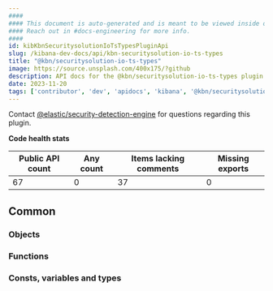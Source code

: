 ```yaml
---
####
#### This document is auto-generated and is meant to be viewed inside our experimental, new docs system.
#### Reach out in #docs-engineering for more info.
####
id: kibKbnSecuritysolutionIoTsTypesPluginApi
slug: /kibana-dev-docs/api/kbn-securitysolution-io-ts-types
title: "@kbn/securitysolution-io-ts-types"
image: https://source.unsplash.com/400x175/?github
description: API docs for the @kbn/securitysolution-io-ts-types plugin
date: 2023-11-20
tags: ['contributor', 'dev', 'apidocs', 'kibana', '@kbn/securitysolution-io-ts-types']
---
```




Contact [@elastic/security-detection-engine](https://github.com/orgs/elastic/teams/security-detection-engine) for questions regarding this plugin.

**Code health stats**

| Public API count  | Any count | Items lacking comments | Missing exports |
|-------------------|-----------|------------------------|-----------------|
| 67 | 0 | 37 | 0 |

## Common

### Objects
<DocDefinitionList data={kbnSecuritysolutionIoTsTypesObj.common.objects}/>

### Functions
<DocDefinitionList data={kbnSecuritysolutionIoTsTypesObj.common.functions}/>

### Consts, variables and types
<DocDefinitionList data={kbnSecuritysolutionIoTsTypesObj.common.misc}/>

